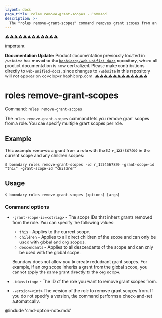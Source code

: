 ```yaml
---
layout: docs
page_title: roles remove-grant-scopes - Command
description: >-
  The "roles remove-grant-scopes" command removes grant scopes from an existing role resource.
---
```


⚠️⚠️⚠️⚠️⚠️⚠️⚠️⚠️⚠️⚠️⚠️⚠️
> [!IMPORTANT]  
> **Documentation Update:** Product documentation previously located in `/website` has moved to the [`hashicorp/web-unified-docs`](https://github.com/hashicorp/web-unified-docs) repository, where all product documentation is now centralized. Please make contributions directly to `web-unified-docs`, since changes to `/website` in this repository will not appear on developer.hashicorp.com.
⚠️⚠️⚠️⚠️⚠️⚠️⚠️⚠️⚠️⚠️⚠️⚠️

# roles remove-grant-scopes

Command: `roles remove-grant-scopes`

The `roles remove-grant-scopes` command lets you remove grant scopes from a role.
You can specify multiple grant scopes per role.

## Example

This example removes a grant from a role with the ID `r_1234567890` in the current scope and any children scopes:

```shell-session
$ boundary roles remove-grant-scopes -id r_1234567890 -grant-scope-id "this" -grant-scope-id "children"
```


## Usage

<CodeBlockConfig hideClipboard>

```shell-session
$ boundary roles remove-grant-scopes [options] [args]
```

</CodeBlockConfig>

### Command options

- `-grant-scope-id=<string>` - The scope IDs that inherit grants removed from the role.
  You can specify the following values:
  - `this` - Applies to the current scope.
  - `children` - Applies to all direct children of the scope and can only be used with global and org scopes.
  - `descendants` - Applies to all descendants of the scope and can only be used with the global scope.

  Boundary does not allow you to create redudnant grant scopes.
  For example, if an org scope inherits a grant from the global scope, you cannot apply the same grant directly to the org scope.

- `-id=<string>` - The ID of the role you want to remove grant scopes from.
- `-version=<int>` The version of the role to remove grant scopes from.
If you do not specify a version, the command performs a check-and-set automatically.

@include 'cmd-option-note.mdx'